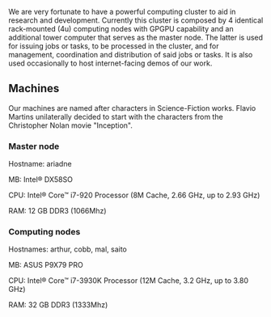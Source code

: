 We are very fortunate to have a powerful computing cluster to aid in research and development. Currently this cluster is composed by 4 identical rack-mounted (4u) computing nodes with GPGPU capability and an additional tower computer that serves as the master node. The latter is used for issuing jobs or tasks, to be processed in the cluster, and for management, coordination and distribution of said jobs or tasks. It is also used occasionally to host internet-facing demos of our work.

== Machines ==

Our machines are named after characters in Science-Fiction works. Flavio Martins unilaterally decided to start with the characters from the Christopher Nolan movie "Inception".


=== Master node ===

Hostname: ariadne

MB: Intel® DX58SO

CPU: Intel® Core™ i7-920 Processor (8M Cache, 2.66 GHz, up to 2.93 GHz)

RAM: 12 GB DDR3 (1066Mhz)

=== Computing nodes ===

Hostnames: arthur, cobb, mal, saito

MB: ASUS P9X79 PRO

CPU: Intel® Core™ i7-3930K Processor (12M Cache, 3.2 GHz, up to 3.80 GHz)

RAM: 32 GB DDR3 (1333Mhz)